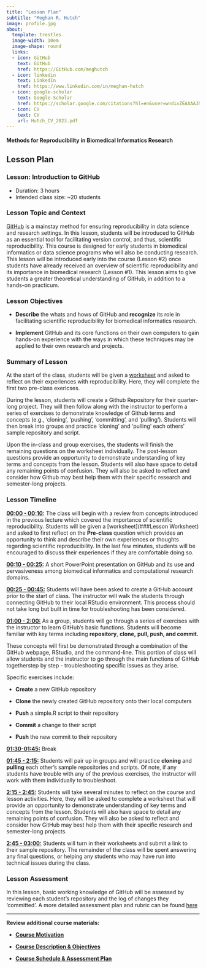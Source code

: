 ```yaml
---
title: "Lesson Plan"
subtitle: "Meghan R. Hutch"
image: profile.jpg
about:
  template: trestles
  image-width: 10em
  image-shape: round
  links:
  - icon: GitHub
    text: GitHub
    href: https://GitHub.com/meghutch
  - icon: linkedin
    text: LinkedIn
    href: https://www.linkedin.com/in/meghan-hutch
  - icon: google-scholar
    text: Google-Scholar
    href: https://scholar.google.com/citations?hl=en&user=wndixZEAAAAJ&view_op=list_works
  - icon: CV
    text: CV
    url: Hutch_CV_2023.pdf
---
```


#### **Methods for Reproducibility in Biomedical Informatics Research**

## Lesson Plan

### Lesson: Introduction to GitHub

-   Duration: 3 hours
-   Intended class size: \~20 students

### Lesson Topic and Context

[GitHub](https://github.com/) is a mainstay method for ensuring reproducibility in data science and research settings. In this lesson, students will be introduced to GitHub as an essential tool for facilitating version control, and thus, scientific reproducibility. This course is designed for early students in biomedical informatics or data science programs who will also be conducting research. This lesson will be introduced early into the course (Lesson #2) once students have already received an overview of scientific reproducibility and its importance in biomedical research (Lesson #1). This lesson aims to give students a greater theoretical understanding of GitHub, in addition to a hands-on practicum.

### **Lesson Objectives**

-   **Describe** the whats and hows of GitHub and **recognize** its role in facilitating scientific reproducibility for biomedical informatics research.

-   **Implement** GitHub and its core functions on their own computers to gain hands-on experience with the ways in which these techniques may be applied to their own research and projects.

### **Summary of Lesson**

At the start of the class, students will be given a [worksheet](lesson_worksheet.qmd) and asked to reflect on their experiences with reproducibility. Here, they will complete the first two pre-class exericses.

During the lesson, students will create a Github Repository for their quarter-long project. They will then follow along with the instructor to perform a series of exercises to demonstrate knowledge of Github terms and concepts (e.g., ‘cloning’, ‘pushing’, ‘committing’, and ‘pulling’). Students will then break into groups and practice ‘cloning’ and ‘pulling’ each others' sample repository and script.

Upon the in-class and group exercises, the students will finish the remaining questions on the worksheet individually. The post-lesson questions provide an opportunity to demonstrate understanding of key terms and concepts from the lesson. Students will also have space to detail any remaining points of confusion. They will also be asked to reflect and consider how Github may best help them with their specific research and semester-long projects.

### **Lesson Timeline**

[**00:00 - 00:10:**]{.underline} The class will begin with a review from concepts introduced in the previous lecture which covered the importance of scientific reproducibility. Students will be given a \[worksheet\](###Lesson Worksheet) and asked to first reflect on the **Pre-class** question which provides an opportunity to think and describe their own experiences or thoughts regarding scientific reproducibility. In the last few minutes, students will be encouraged to discuss their experiences if they are comfortable doing so.

[**00:10 - 00:25:**]{.underline} A short PowerPoint presentation on GitHub and its use and pervasiveness among biomedical informatics and computational research domains.

[**00:25 - 00:45:**]{.underline} Students will have been asked to create a GitHub account prior to the start of class. The instructor will walk the students through connecting GitHub to their local RStudio environment. This process should not take long but built in time for troubleshooting has been considered.

[**01:00 - 2:00:**]{.underline} As a group, students will go through a series of exercises with the instructor to learn GitHub's basic functions. Students will become familiar with key terms including **repository**, **clone,** **pull, push, and commit.**

These concepts will first be demonstrated through a combination of the GitHub webpage, RStudio, and the command-line. This portion of class will allow students and the instructor to go through the main functions of GitHub togetherstep by step - troubleshooting specific issues as they arise.

Specific exercises include: 

-   **Create** a new GitHub repository

-   **Clone** the newly created GitHub repository onto their local computers

-   **Push** a simple.R script to their repository

-   **Commit** a change to their script

-   **Push** the new commit to their repository

[**01:30-01:45:**]{.underline} Break 

[**01:45 - 2:15:**]{.underline} Students will pair up in groups and will practice **cloning** and **pulling** each other's sample repositories and scripts. Of note, if any students have trouble with any of the previous exercises, the instructor will work with them individually to troubleshoot.

[**2:15 - 2:45:**]{.underline} Students will take several minutes to reflect on the course and lesson activities. Here, they will be asked to complete a worksheet that will provide an opportunity to demonstrate understanding of key terms and concepts from the lesson. Students will also have space to detail any remaining points of confusion. They will also be asked to reflect and consider how GitHub may best help them with their specific research and semester-long projects.

[**2:45 - 03:00:**]{.underline} Students will turn in their worksheets and submit a link to their sample repository. The remainder of the class will be spent answering any final questions, or helping any students who may have run into technical issues during the class.

### **Lesson Assessment**

In this lesson, basic working knowledge of GitHub will be assessed by reviewing each student’s repository and the log of changes they ‘committed’. A more detailed assessment plan and rubric can be found [here](lesson_assessment.qmd)

---

**Review additional course materials:**

-   [**Course Motivation**](motivation.qmd)

-   [**Course Description & Objectives**](course_description_objectives.qmd)

- [**Course Schedule & Assessment Plan**](schedule_assessment_plan.qmd)
